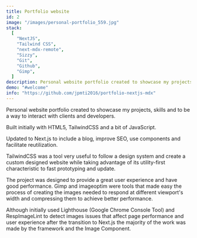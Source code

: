 ```yaml
---
title: Portfolio website
id: 2
image: "/images/personal-portfolio_559.jpg"
stack:
  [
    "NextJS",
    "Tailwind CSS",
    "next-mdx-remote",
    "Sizzy",
    "Git",
    "Github",
    "Gimp",
  ]
description: Personal website portfolio created to showcase my projects, skills and to be a way to interact with clients and developers.
demo: "#welcome"
info: "https://github.com/jpmti2016/portfolio-nextjs-mdx"
---
```


Personal website portfolio created to showcase my projects, skills and to be a way to interact with clients and developers.

Built initially with HTML5, TailwindCSS and a bit of JavaScript.

Updated to Next.js to include a blog, improve SEO, use components and facilitate reutilization.

TailwindCSS was a tool very useful to follow a design system and create a custom designed website while taking advantage of its utility-first characteristic to fast prototyping and update.

The project was designed to provide a great user experience and have good performance. Gimp and imageoptim were tools that made easy the process of creating the images needed to respond at different viewport's width and compressing them to achieve better performance.

Although initially used Lighthouse (Google Chrome Console Tool) and RespImageLint to detect images issues that affect page performance and user experience after the transition to Next.js the majority of the work was made by the framework and the Image Component.
